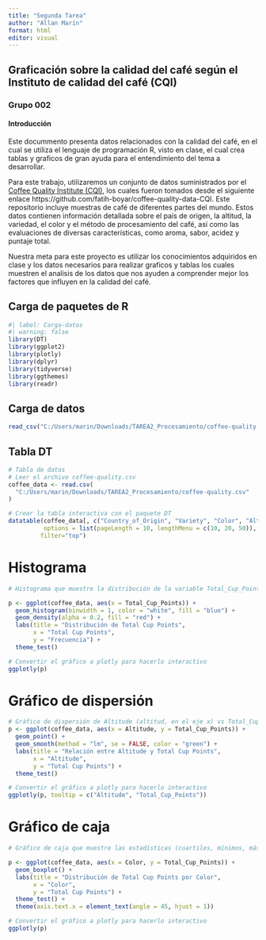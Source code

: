 ---
title: "Segunda Tarea"
author: "Allan Marín"
format: html
editor: visual
---


## Graficación sobre la calidad del café según el Instituto de calidad del café (CQI)

### Grupo 002

#### Introducción

Este docummento presenta datos relacionados con la calidad del café, en el cual se utiliza el lenguaje de programación R, visto en clase, el cual crea tablas y graficos de gran ayuda para el entendimiento del tema a desarrollar. 

Para este trabajo, utilizaremos un conjunto de datos suministrados por el [Coffee Quality Institute (CQI)](https://github.com/fatih-boyar/coffee-quality-data-CQI), los cuales fueron tomados desde el siguiente enlace https://github.com/fatih-boyar/coffee-quality-data-CQI. Este repositorio incluye muestras de café de diferentes partes del mundo. Estos datos contienen información detallada sobre el país de origen, la altitud, la variedad, el color y el método de procesamiento del café, así como las evaluaciones de diversas características, como aroma, sabor, acidez y puntaje total.

Nuestra meta para este proyecto es utilizar los conocimientos adquiridos en clase y los datos necesarios para realizar graficos y tablas los cuales muestren el analisis de los datos que nos ayuden a comprender mejor los factores que influyen en la calidad del café.

## Carga de paquetes de R

```{r}
#| label: Carga-datos
#| warning: false
library(DT)
library(ggplot2)
library(plotly)
library(dplyr)
library(tidyverse)
library(ggthemes)
library(readr)
```

## Carga de datos

```{r}
read_csv("C:/Users/marin/Downloads/TAREA2_Procesamiento/coffee-quality.csv")
```

## Tabla DT

```{r}
# Tabla de datos
# Leer el archivo coffee-quality.csv 
coffee_data <- read.csv(
  "C:/Users/marin/Downloads/TAREA2_Procesamiento/coffee-quality.csv"
)

# Crear la tabla interactiva con el paquete DT
datatable(coffee_data[, c("Country_of_Origin", "Variety", "Color", "Altitude", "Total_Cup_Points")],
          options = list(pageLength = 10, lengthMenu = c(10, 20, 50)),
         filter="top")
```

# Histograma

```{r}

# Histograma que muestre la distribución de la variable Total_Cup_Points

p <- ggplot(coffee_data, aes(x = Total_Cup_Points)) +
  geom_histogram(binwidth = 1, color = "white", fill = "blue") +
  geom_density(alpha = 0.2, fill = "red") +
  labs(title = "Distribución de Total Cup Points",
       x = "Total Cup Points",
       y = "Frecuencia") +
  theme_test()

# Convertir el gráfico a plotly para hacerlo interactivo
ggplotly(p)

```

# Gráfico de dispersión

```{r}
# Gráfico de dispersión de Altitude (altitud, en el eje x) vs Total_Cup_Points (puntaje total, en el eje y)
p <- ggplot(coffee_data, aes(x = Altitude, y = Total_Cup_Points)) +
  geom_point() +
  geom_smooth(method = "lm", se = FALSE, color = "green") +
  labs(title = "Relación entre Altitude y Total Cup Points",
       x = "Altitude",
       y = "Total Cup Points") +
  theme_test()

# Convertir el gráfico a plotly para hacerlo interactivo
ggplotly(p, tooltip = c("Altitude", "Total_Cup_Points"))

```

# Gráfico de caja

```{r}
# Gráfico de caja que muestre las estadísticas (cuartiles, mínimos, máximos y valores atípicos) de la variable Total_Cup_Points (puntaje total) para cada valor de la variable Color (color)

p <- ggplot(coffee_data, aes(x = Color, y = Total_Cup_Points)) +
  geom_boxplot() +
  labs(title = "Distribución de Total Cup Points por Color",
       x = "Color",
       y = "Total Cup Points") +
  theme_test() +
  theme(axis.text.x = element_text(angle = 45, hjust = 1))

# Convertir el gráfico a plotly para hacerlo interactivo
ggplotly(p)

```
